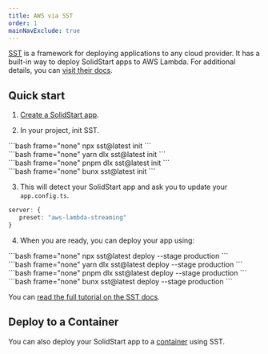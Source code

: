 ```yaml
---
title: AWS via SST
order: 1
mainNavExclude: true
---
```


[SST](https://sst.dev/) is a framework for deploying applications to any cloud provider. It has a built-in way to deploy SolidStart apps to AWS Lambda. For additional details, you can [visit their docs](https://sst.dev/docs/). 

## Quick start

1. [Create a SolidStart app](/solid-start/getting-started).

2. In your project, init SST.

<TabsCodeBlocks>
<div id="npm">
```bash frame="none"
npx sst@latest init
```
</div>
<div id="yarn">
```bash frame="none"
yarn dlx sst@latest init
```
</div>
<div id="pnpm">
```bash frame="none"
pnpm dlx sst@latest init
```
</div>
<div id="bun">
```bash frame="none"
bunx sst@latest init
```
</div>
</TabsCodeBlocks>

3. This will detect your SolidStart app and ask you to update your `app.config.ts`.

```ts title="app.config.ts"
server: {
   preset: "aws-lambda-streaming"
}
```

4. When you are ready, you can deploy your app using:

<TabsCodeBlocks>
<div id="npm">
```bash frame="none"
npx sst@latest deploy --stage production
```
</div>
<div id="yarn">
```bash frame="none"
yarn dlx sst@latest deploy --stage production
```
</div>
<div id="pnpm">
```bash frame="none"
pnpm dlx sst@latest deploy --stage production
```
</div>
<div id="bun">
```bash frame="none"
bunx sst@latest deploy --stage production
```
</div>
</TabsCodeBlocks>

You can [read the full tutorial on the SST docs](https://sst.dev/docs/start/aws/solid).

## Deploy to a Container

You can also deploy your SolidStart app to a [container](https://sst.dev/docs/start/aws/solid#containers) using SST.
